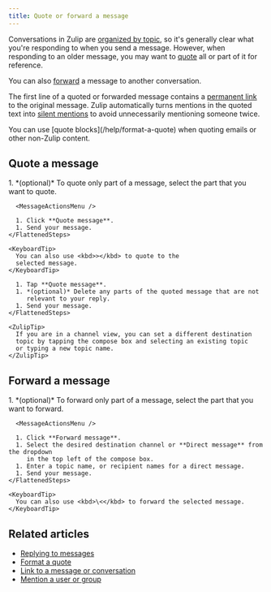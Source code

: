 ```yaml
---
title: Quote or forward a message
---
```



Conversations in Zulip are [organized by topic](/help/introduction-to-topics),
so it's generally clear what you're responding to when you send a message.
However, when responding to an older message, you may want to
[quote](#quote-a-message) all or part of it for reference.

You can also [forward](#forward-a-message) a message to another conversation.

The first line of a quoted or forwarded message contains a [permanent
link][link-to-message] to the original message. Zulip automatically turns
mentions in the quoted text into [silent
mentions](/help/mention-a-user-or-group#silently-mention-a-user) to avoid
unnecessarily mentioning someone twice.

<ZulipTip>
  You can use [quote blocks](/help/format-a-quote)
  when quoting emails or other non-Zulip content.
</ZulipTip>

## Quote a message

<Tabs>
  <TabItem label="Desktop/Web">
    <FlattenedSteps>
      1. *(optional)* To quote only part of a message, select the part that you want
         to quote.

      <MessageActionsMenu />

      1. Click **Quote message**.
      1. Send your message.
    </FlattenedSteps>

    <KeyboardTip>
      You can also use <kbd>></kbd> to quote to the
      selected message.
    </KeyboardTip>
  </TabItem>

  <TabItem label="Mobile">
    <FlattenedSteps>
      <MessageLongPressMenu />

      1. Tap **Quote message**.
      1. *(optional)* Delete any parts of the quoted message that are not
         relevant to your reply.
      1. Send your message.
    </FlattenedSteps>

    <ZulipTip>
      If you are in a channel view, you can set a different destination
      topic by tapping the compose box and selecting an existing topic
      or typing a new topic name.
    </ZulipTip>
  </TabItem>
</Tabs>

## Forward a message

<Tabs>
  <TabItem label="Desktop/Web">
    <FlattenedSteps>
      1. *(optional)* To forward only part of a message, select the part that you want
         to forward.

      <MessageActionsMenu />

      1. Click **Forward message**.
      1. Select the desired destination channel or **Direct message** from the dropdown
         in the top left of the compose box.
      1. Enter a topic name, or recipient names for a direct message.
      1. Send your message.
    </FlattenedSteps>

    <KeyboardTip>
      You can also use <kbd>\<</kbd> to forward the selected message.
    </KeyboardTip>
  </TabItem>
</Tabs>

## Related articles

* [Replying to messages](/help/replying-to-messages)
* [Format a quote](/help/format-a-quote)
* [Link to a message or conversation][link-to-message]
* [Mention a user or group](/help/mention-a-user-or-group)

[link-to-message]: /help/link-to-a-message-or-conversation
